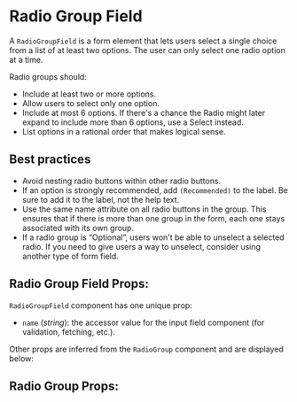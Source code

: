 

# Radio Group Field

A `RadioGroupField` is a form element that lets users select a single choice from a list of at least two options. The user can only select one radio option at a time.

Radio groups should:

- Include at least two or more options.
- Allow users to select only one option.
- Include at most 6 options. If there's a chance the Radio might later expand to include more than 6 options, use a Select instead.
- List options in a rational order that makes logical sense.

## Best practices

- Avoid nesting radio buttons within other radio buttons.
- If an option is strongly recommended, add `(Recommended)` to the label. Be sure to add it to the label, not the help text.
- Use the same name attribute on all radio buttons in the group. This ensures that if there is more than one group in the form, each one stays associated with its own group.
- If a radio group is “Optional”, users won't be able to unselect a selected radio. If you need to give users a way to unselect, consider using another type of form field.

<Stories includePrimary={true} />

## Radio Group Field Props:

`RadioGroupField` component has one unique prop:

- `name` (_string_): the accessor value for the input field component (for validation, fetching, etc.).

Other props are inferred from the `RadioGroup` component and are displayed below:

## Radio Group Props:

<ArgsTable of={RadioGroup} />
